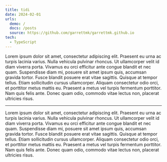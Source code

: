 ```yaml
---
title: tidi
date: 2024-02-01
urls:
  demo: /
  docs: /posts
  source: https://github.com/garrettmk/garrettmk.github.io
tech:
  - TypeScript
---
```


Lorem ipsum dolor sit amet, consectetur adipiscing elit. Praesent eu urna ac turpis lacinia varius. Nulla vehicula pulvinar rhoncus. Ut ullamcorper velit id diam viverra porta. Vivamus eu orci efficitur ante congue blandit et nec quam. Suspendisse diam mi, posuere sit amet ipsum quis, accumsan gravida tortor. Fusce blandit posuere erat vitae sagittis. Quisque at tempor tellus. Etiam sollicitudin cursus ullamcorper. Aliquam consectetur odio orci, et porttitor metus mattis eu. Praesent a metus vel turpis fermentum porttitor. Nam quis felis ante. Donec quam odio, commodo vitae lectus non, placerat ultricies risus.

---

Lorem ipsum dolor sit amet, consectetur adipiscing elit. Praesent eu urna ac turpis lacinia varius. Nulla vehicula pulvinar rhoncus. Ut ullamcorper velit id diam viverra porta. Vivamus eu orci efficitur ante congue blandit et nec quam. Suspendisse diam mi, posuere sit amet ipsum quis, accumsan gravida tortor. Fusce blandit posuere erat vitae sagittis. Quisque at tempor tellus. Etiam sollicitudin cursus ullamcorper. Aliquam consectetur odio orci, et porttitor metus mattis eu. Praesent a metus vel turpis fermentum porttitor. Nam quis felis ante. Donec quam odio, commodo vitae lectus non, placerat ultricies risus.


